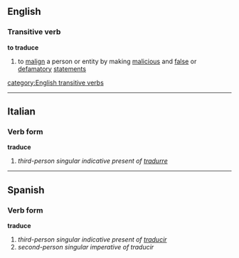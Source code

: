 ==English==
===Transitive verb===
'''to traduce'''
#to [[malign]] a person or entity by making [[malicious]] and [[false]] or [[defamatory]] [[statement]]s
[[category:English transitive verbs]]

----

==Italian==
===Verb form===
'''traduce'''

# ''third-person singular indicative present of [[tradurre]]''

----

==Spanish==
===Verb form===
'''traduce'''

# ''third-person singular indicative present of [[traducir]]''
# ''second-person singular imperative of traducir''